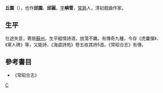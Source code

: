 '''丘園'''（{{bd|1617年||1689年||catIdx=Q丘}}），也作'''邱園'''、'''邱圓'''，[[表字|字]]'''嶼雪'''，[[常熟|常熟]]人，清初戲曲作家。
==生平==
仕途失意，寄居[[蘇州|蘇州]]，生平縱情詩酒，放蕩不羈。有傳奇九種，今存《虎囊彈》、《黨人碑》等，又能詩，《海虞詩苑》卷五收其詩5首。《常昭合志》有傳。

== 參考書目 ==
* 《常昭合志》

[[Category:清朝戲曲家|C]]